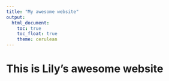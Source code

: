 ```yaml
---
title: "My awesome website"
output: 
  html_document:
    toc: true
    toc_float: true
    theme: cerulean
---
```


# This is Lily's awesome website


